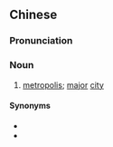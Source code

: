 {{also|都会}}
==Chinese==
{{zh-forms|s=都会}}

===Pronunciation===
{{zh-pron
|m=dūhuì
|c=dou1 wui6
|h=pfs=tû-fi
|mn=to͘-hōe
|cat=n
}}

===Noun===
{{zh-noun}}

# [[metropolis]]; [[major]] [[city]]

====Synonyms====
* {{zh-l|都市}}
* {{zh-l|都邑}}